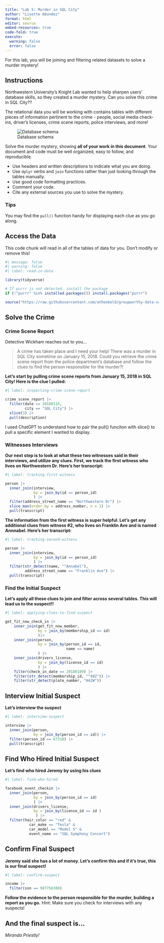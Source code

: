 ```yaml
---
title: "Lab 5: Murder in SQL City"
author: "Lisette Abundez"
format: html
editor: source
embed-resources: true
code-fold: true
execute:
  warning: false
  error: false
---
```


For this lab, you will be joining and filtering related datasets to solve a murder mystery!

## Instructions

Northwestern University's Knight Lab wanted to help sharpen users' database skills, so they created a murder mystery. Can you solve this crime in SQL City??

The relational data you will be working with contains tables with different pieces of information pertinent to the crime - people, social media check-ins, driver's licenses, crime scene reports, police interviews, and more!

![Database schema](https://mystery.knightlab.com/schema.png)

Solve the murder mystery, showing **all of your work in this document**. Your document and code must be well organized, easy to follow, and reproducible.

+ Use headers and written descriptions to indicate what you are doing.
+ Use `dplyr` verbs and `join` functions rather than just looking through the tables manually.
+ Use good code formatting practices.
+ Comment your code.
+ Cite any external sources you use to solve the mystery.

### Tips 

You may find the `pull()` function handy for displaying each clue as you go along.


## Access the Data

This code chunk will read in all of the tables of data for you. Don't modify or remove this!

```r
#| message: false
#| warning: false
#| label: read-in-data

library(tidyverse)

# If purrr is not detected, install the package
if (!"purrr" %in% installed.packages()) install.packages("purrr")

source("https://raw.githubusercontent.com/atheobold/groupworthy-data-science/main/labs/instructions/lab-5-setup.R")
```

## Solve the Crime

### Crime Scene Report

Detective Wickham reaches out to you...

> A crime has taken place and I need your help! There was a murder in SQL City sometime on January 15, 2018. Could you retrieve the crime scene report from the police department’s database and follow the clues to find the person responsible for the murder?!

**Let's start by pulling crime scene reports from January 15, 2018 in SQL City! Here is the clue I pulled: **

```r
#| label: inspecting-crime-scene-report

crime_scene_report |>
  filter(date == 20180115,
         city == "SQL City") |>
  slice(3) |>
  pull(description) 
```
I used ChatGPT to understand how to pair the pull() funciton with slice() to pull a specific element I wanted to display. 

### Witnesses Interviews

**Our next step is to look at what these two witnesses said in their interviews, and utilize any clues. First, we track the first witness who lives on Northwestern Dr. Here's her transcript: **
```r
#| label: tracking-first-witness

person |>
  inner_join(interview, 
             by = join_by(id == person_id)
             ) |>
  filter(address_street_name == "Northwestern Dr") |>
  slice_max(order_by = address_number, n = 1) |>
  pull(transcript)

```

**The information from the first witness is super helpful. Let's get any additional clues from witness #2, who lives on Franklin Ave and is named Annnabel. Here's her transcript:**
```r
#| label: tracking-second-witness

person |>
  inner_join(interview, 
             by = join_by(id == person_id)
             ) |>
  filter(str_detect(name, "^Annabel"),
         address_street_name == "Franklin Ave") |>
  pull(transcript)

```

### Find the Initial Suspect

**Let's apply all these clues to join and filter across several tables. This will lead us to the suspect!! **
```r
#| label: applying-clues-to-find-suspect

get_fit_now_check_in |>
    inner_join(get_fit_now_member,
               by = join_by(membership_id == id)
               )|>
    inner_join(person,
               by = join_by(person_id == id,
                            name == name)
               ) |>
    inner_join(drivers_license,
               by = join_by(license_id == id)
               ) |>
    filter(check_in_date == 20180109) |>
    filter(str_detect(membership_id, "^48Z")) |>
    filter(str_detect(plate_number, "H42W"))

```
## Interview Initial Suspect

**Let's interview the suspect**
```r
#| label: interview-suspect

interview |>
  inner_join(person,
             by = join_by(person_id == id)) |>
  filter(person_id == 67318) |>
  pull(transcript)

```

## Find Who Hired Initial Suspect 

**Let's find who hired Jeremy by using his clues**
```r
#| label: find-who-hired

facebook_event_checkin |>
  inner_join(person,
             by = join_by(person_id == id)
             ) |>
  inner_join(drivers_license,
             by = join_by(license_id == id )
              ) |>
  filter(hair_color == "red" &
           car_make == "Tesla" &
           car_model == "Model S" &
           event_name == "SQL Symphony Concert")

```
## Confirm Final Suspect 
 
**Jeremy said she has a lot of money. Let's confirm this and if it's true, this is our final suspect!**

```r
#| label: confirm-suspect

income |>
  filter(ssn == 987756388)

```
**Follow the evidence to the person responsible for the murder, building a report as you go.**
Hint: Make sure you check for interviews with any suspects!


## And the final suspect is...

*Miranda Priestly!*
